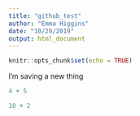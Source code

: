 ```yaml
---
title: "github_test"
author: "Emma Higgins"
date: "10/29/2019"
output: html_document
---
```


```r
knitr::opts_chunk$set(echo = TRUE)
```

I'm saving a new thing

```r
4 + 5
```

```r
10 + 2
```

